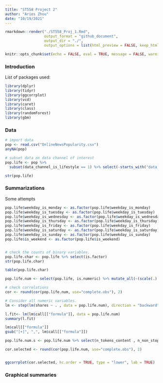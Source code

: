 ```yaml
---
title: "ST558 Project 2"
author: "Aries Zhou"
date: "10/19/2021"
---
```


```r
rmarkdown::render("./ST558_Proj_1.Rmd", 
                  output_format = "github_document", 
                  output_dir = "./",
                  output_options = list(html_preview = FALSE, keep_html=FALSE))
```

```r
knitr::opts_chunk$set(echo = FALSE, eval = TRUE, message = FALSE, warning = FALSE, fig.align='center', fig.path = "./")
```

### Introduction  

List of packages used:  
```r
library(dplyr)
library(tidyr)
library(ggcorrplot)
library(vcd)
library(caret)
library(class)
library(randomForest)
library(gbm)
```

### Data  

```r
# import data
pop <- read.csv("OnlineNewsPopularity.csv")
anyNA(pop)

# subset data on data channel of interest
pop.life <- pop %>%
  subset(data_channel_is_lifestyle == 1) %>% select(-starts_with("data_channel_is_"), -1:-2)

str(pop.life) 
```





### Summarizations  

Some attempts   

```r
pop.life$weekday_is_monday <- as.factor(pop.life$weekday_is_monday)
pop.life$weekday_is_tuesday <- as.factor(pop.life$weekday_is_tuesday)
pop.life$weekday_is_wednesday <- as.factor(pop.life$weekday_is_wednesday)
pop.life$weekday_is_thursday <- as.factor(pop.life$weekday_is_thursday)
pop.life$weekday_is_friday <- as.factor(pop.life$weekday_is_friday)
pop.life$weekday_is_saturday <- as.factor(pop.life$weekday_is_saturday)
pop.life$weekday_is_sunday <- as.factor(pop.life$weekday_is_sunday)
pop.life$is_weekend <- as.factor(pop.life$is_weekend)


# check the counts of binary variables.
pop.life.char <- pop.life %>% select(is.factor)
str(pop.life.char)

table(pop.life.char)

pop.life.num <- select(pop.life, is.numeric) %>% mutate_all(~(scale(.) %>% as.vector)) 

# check correlations
cor <- round(cor(pop.life.num, use="complete.obs"), 2)

# Consider all numeric variables.
lm <- step(lm(shares ~ . , data = pop.life.num), direction = "backward")

l.fit<- lm(lm$call[["formula"]], data = pop.life.num)
summary(l.fit)

lm$call[["formula"]]
gsub("[+]", ",", lm$call[["formula"]])

pop.life.num.s <- pop.life.num %>% select(n_tokens_content , n_non_stop_words , n_non_stop_unique_tokens , num_hrefs , num_videos , kw_avg_max , kw_min_avg , kw_max_avg , kw_avg_avg , self_reference_min_shares , self_reference_avg_sharess , abs_title_subjectivity)

cor.selected <- round(cor(pop.life.num, use="complete.obs"), 2)


ggcorrplot(cor.selected, hc.order = TRUE, type = "lower", lab = TRUE)

```

### Graphical summaries  

```r

```

